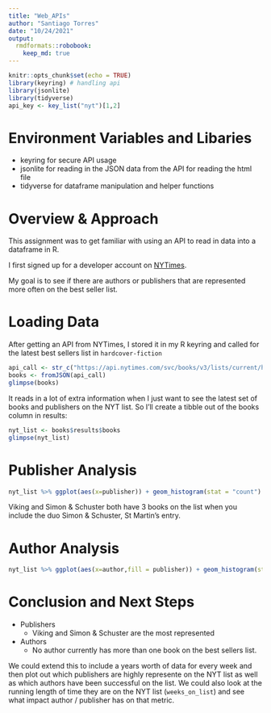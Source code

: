 ```yaml
---
title: "Web_APIs"
author: "Santiago Torres"
date: "10/24/2021"
output: 
  rmdformats::robobook:
    keep_md: true
---
```


```r
knitr::opts_chunk$set(echo = TRUE)
library(keyring) # handling api
library(jsonlite)
library(tidyverse)
api_key <- key_list("nyt")[1,2]
```

# Environment Variables and Libaries

  + keyring for secure API usage
  + jsonlite for reading in the JSON data from the API for reading the html file
  + tidyverse for dataframe manipulation and helper functions
  
# Overview & Approach

This assignment was to get familiar with using an API to read in data into a dataframe in R.

I first signed up for a developer account on [NYTimes](https://developer.nytimes.com/get-started).

My goal is to see if there are authors or publishers that are represented more often on the best seller list.


# Loading Data

After getting an API from NYTimes, I stored it in my R keyring and called for the latest best sellers list in `hardcover-fiction`

```r
api_call <- str_c("https://api.nytimes.com/svc/books/v3/lists/current/hardcover-fiction.json?api-key=",api_key)
books <- fromJSON(api_call)
glimpse(books)
```
It reads in a lot of extra information when I just want to see the latest set of books and publishers on the NYT list. So I'll create a tibble out of the books column in results:

```r
nyt_list <- books$results$books
glimpse(nyt_list)
```

# Publisher Analysis


```r
nyt_list %>% ggplot(aes(x=publisher)) + geom_histogram(stat = "count") + coord_flip() + ggtitle("Publisher Count")
```
Viking and Simon & Schuster both have 3 books on the list when you include the duo Simon & Schuster, St Martin's entry.

# Author Analysis

```r
nyt_list %>% ggplot(aes(x=author,fill = publisher)) + geom_histogram(stat = "count") + coord_flip() + ggtitle("Author Count")
```

# Conclusion and Next Steps

  + Publishers
    + Viking and Simon & Schuster are the most represented
  + Authors
    + No author currently has more than one book on the best sellers list.

We could extend this to include a years worth of data for every week and then plot out which publishers are highly represente on the NYT list as well as which authors have been successful on the list. We could also look at the running length of time they are on the NYT list (`weeks_on_list`) and see what impact author / publisher has on that metric.